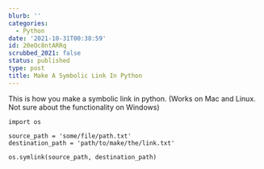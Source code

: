 ```yaml
---
blurb: ''
categories:
  - Python
date: '2021-10-31T00:38:59'
id: 20eOc8ntARRq
scrubbed_2021: false
status: published
type: post
title: Make A Symbolic Link In Python
---
```


This is how you make a symbolic link in python. (Works on Mac and Linux. Not sure about the functionality on Windows)

```python3
import os

source_path = 'some/file/path.txt'
destination_path = 'path/to/make/the/link.txt'

os.symlink(source_path, destination_path)
```
